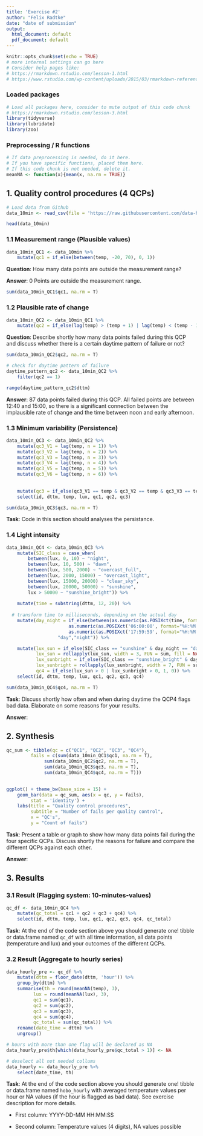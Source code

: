 ```yaml
---
title: 'Exercise #2'
author: "Felix Radtke"
date: "date of submission"
output:
  html_document: default
  pdf_document: default
---
```


```r
knitr::opts_chunk$set(echo = TRUE)
# more internal settings can go here
# Consider help pages like:
# https://rmarkdown.rstudio.com/lesson-1.html
# https://www.rstudio.com/wp-content/uploads/2015/03/rmarkdown-reference.pdf

```

### Loaded packages

```r
# Load all packages here, consider to mute output of this code chunk
# https://rmarkdown.rstudio.com/lesson-3.html
library(tidyverse)
library(lubridate)
library(zoo)
```

### Preprocessing / R functions

```r
# If data preprocessing is needed, do it here.
# If you have specific functions, placed them here.
# If this code chunk is not needed, delete it.
meanNA <- function(x){mean(x, na.rm = TRUE)}

```

## 1. Quality control procedures (4 QCPs)

```r
# Load data from Github
data_10min <- read_csv(file = 'https://raw.githubusercontent.com/data-hydenv/data/master/hobo/2022/10_minute/10347355.csv',  col_names = T) 

head(data_10min)
```

### 1.1 Measurement range (Plausible values)

```r
data_10min_QC1 <- data_10min %>% 
	mutate(qc1 = if_else(between(temp, -20, 70), 0, 1))

```

**Question**: How many data points are outside the measurement range?

**Answer**: 0 Points are outside the measurement range.
```r
sum(data_10min_QC1$qc1, na.rm = T)

```



### 1.2 Plausible rate of change

```r
data_10min_QC2 <- data_10min_QC1 %>% 
	mutate(qc2 = if_else(lag(temp) > (temp + 1) | lag(temp) < (temp - 1), 1, 0))

```

**Question**: Describe shortly how many data points failed during this QCP and discuss whether there is a certain daytime pattern of failure or not?


```r
sum(data_10min_QC2$qc2, na.rm = T) 

```
```r
# check for daytime pattern of failure
daytime_pattern_qc2 <- data_10min_QC2 %>% 
	filter(qc2 == 1) 

range(daytime_pattern_qc2$dttm)
```
**Answer**: 87 data points failed during this QCP. All failed points are between 12:40 and 15:00, so there is a significant connection between the implausible rate of change and the time between noon and early afternoon.

### 1.3 Minimum variability (Persistence)

```r
data_10min_QC3 <- data_10min_QC2 %>% 
	mutate(qc3_V1 = lag(temp, n = 1)) %>% 
	mutate(qc3_V2 = lag(temp, n = 2)) %>% 
	mutate(qc3_V3 = lag(temp, n = 3)) %>% 
	mutate(qc3_V4 = lag(temp, n = 4)) %>% 
	mutate(qc3_V5 = lag(temp, n = 5)) %>% 
	mutate(qc3_V6 = lag(temp, n = 6)) %>% 
	
	
	mutate(qc3 = if_else(qc3_V1 == temp & qc3_V2 == temp & qc3_V3 == temp & qc3_V4 == temp & qc3_V5 == temp & qc3_V6 == temp, 1, 0)) %>% 
	select(id, dttm, temp, lux, qc1, qc2, qc3)

sum(data_10min_QC3$qc3, na.rm = T)
```

**Task**: Code in this section should analyses the persistance.

### 1.4 Light intensity

```r
data_10min_QC4 <- data_10min_QC3 %>% 
	mutate(SIC_class = case_when(
		between(lux, 0, 10) ~ "night",
		between(lux, 10, 500) ~ "dawn",
		between(lux, 500, 2000) ~ "overcast_full",
		between(lux, 2000, 15000) ~ "overcast_light",
		between(lux, 15000, 20000) ~ "clear_sky",
		between(lux, 20000, 50000) ~ "sunshine",
		lux > 50000 ~ "sunshine_bright")) %>% 
  
	mutate(time = substring(dttm, 12, 20)) %>% 
  
  # transform time to milliseconds, depending on the actual day
	mutate(day_night = if_else(between(as.numeric(as.POSIXct(time, format="%H:%M:%S")),
					   as.numeric(as.POSIXct('06:00:00', format="%H:%M:%S")), 
					   as.numeric(as.POSIXct('17:59:59', format="%H:%M:%S"))), 
				   "day","night")) %>% 

	mutate(lux_sun = if_else(SIC_class == "sunshine" & day_night == "day", 1, 0),
	       lux_sun = rollapply(lux_sun, width = 3, FUN = sum, fill = NA),
	       lux_sunbright = if_else(SIC_class == "sunshine_bright" & day_night == "day", 1, 0),
	       lux_sunbright = rollapply(lux_sunbright, width = 7, FUN = sum, fill = NA),
	       qc4 = if_else(lux_sun > 0 | lux_sunbright > 0, 1, 0)) %>% 
	select(id, dttm, temp, lux, qc1, qc2, qc3, qc4)

sum(data_10min_QC4$qc4, na.rm = T)
```

**Task**: Discuss shortly how often and when during daytime the QCP4 flags bad data. Elaborate on some reasons for your results.

**Answer**:

## 2. Synthesis

```r
qc_sum <- tibble(qc = c("QC1", "QC2", "QC3", "QC4"),
		 fails = c(sum(data_10min_QC1$qc1, na.rm = T),
		 	  sum(data_10min_QC2$qc2, na.rm = T),
		 	  sum(data_10min_QC3$qc3, na.rm = T),
		 	  sum(data_10min_QC4$qc4, na.rm = T)))
	

ggplot() + theme_bw(base_size = 15) + 
	geom_bar(data = qc_sum, aes(x = qc, y = fails), 
		 stat = 'identity') +
	labs(title = "Quality control procedures",
	     subtitle = "Number of fails per quality control", 
	     x = "QC's", 
	     y = "Count of fails")
```

**Task**: Present a table or graph to show how many data points fail during the four specific QCPs. Discuss shortly the reasons for failure and compare the different QCPs against each other.

**Answer**:

## 3. Results

### 3.1 Result (Flagging system: 10-minutes-values)

```r
qc_df <- data_10min_QC4 %>% 
	mutate(qc_total = qc1 + qc2 + qc3 + qc4) %>% 
	select(id, dttm, temp, lux, qc1, qc2, qc3, qc4, qc_total)
```

**Task**: At the end of the code section above you should generate one! tibble or data.frame named `qc_df` with all time information, all data points (temperature and lux) and your outcomes of the different QCPs.

### 3.2 Result (Aggregate to hourly series)

```r
data_hourly_pre <- qc_df %>% 
	mutate(dttm = floor_date(dttm, 'hour')) %>% 
	group_by(dttm) %>% 
	summarise(th = round(meanNA(temp), 3),
		  lux = round(meanNA(lux), 3),
		  qc1 = sum(qc1),
		  qc2 = sum(qc2),
		  qc3 = sum(qc3),
		  qc4 = sum(qc4),
		  qc_total = sum(qc_total)) %>% 
	rename(date_time = dttm) %>% 
	ungroup() 

# hours with more than one flag will be declared as NA
data_hourly_pre$th[which(data_hourly_pre$qc_total > 1)] <- NA

# deselect all not needed collums
data_hourly <- data_hourly_pre %>% 
	select(date_time, th)
```

**Task**: At the end of the code section above you should generate one! tibble or data.frame named `hobo_hourly` with averaged temperature values per hour or NA values (if the hour is flagged as bad data). See exercise description for more details.

-   First column: YYYY-DD-MM HH:MM:SS

-   Second column: Temperature values (4 digits), NA values possible
